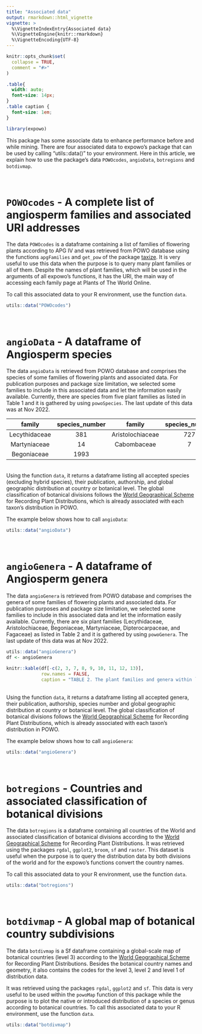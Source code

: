 ```yaml
---
title: "Associated data"
output: rmarkdown::html_vignette
vignette: >
  %\VignetteIndexEntry{Associated data}
  %\VignetteEngine{knitr::rmarkdown}
  %\VignetteEncoding{UTF-8}
---
```


```r
knitr::opts_chunk$set(
  collapse = TRUE,
  comment = "#>"
)
```

```css
.table{
  width: auto;
  font-size: 14px;
}
.table caption {
  font-size: 1em;
}
```

```r
library(expowo)
```

This package has some associate data to enhance performance before and while mining. There are four associated data to expowo's package that can be used by calling "utils::data()" to your environment. Here in this article, we explain how to use the package's data `POWOcodes`, `angioData`, `botregions` and `botdivmap`.\

\

# `POWOcodes` - A complete list of angiosperm families and associated URI addresses

The data `POWOcodes` is a dataframe containing a list of families of flowering plants according to APG IV and was retrieved from POWO database using the functions `apgFamilies` and `get_pow` of the package [taxize](https://docs.ropensci.org/taxize/index.html). It is very useful to use this data when the purpose is to query many plant families or all of them. Despite the names of plant families, which will be used in the arguments of all expowo's functions, it has the URI, the main way of accessing each family page at Plants of The World Online. 

To call this associated data to your R environment, use the function `data`.\

```r
utils::data("POWOcodes")
```

\

# `angioData` - A dataframe of Angiosperm species

The data `angioData` is retrieved from POWO database and comprises the species
of some families of flowering plants and associated data. For publication purposes and package size limitation, we selected some families to include in this associated data and let the information easily available. Currently, there are species from five plant 
families as listed in Table 1 and it is gathered by using `powoSpecies`. The 
last update of this data was at Nov 2022.\

| family | species_number | family | species_number |
|:---:|:---:|:---:|:---:|
| Lecythidaceae | 381 | Aristolochiaceae | 727 |
| Martyniaceae | 14 | Cabombaceae | 7 | 
| Begoniaceae | 1993 | | |

\
Using the function `data`, it returns a dataframe listing all 
accepted species (excluding hybrid species), their publication, 
authorship, and global geographic distribution at country or botanical level. The global classification of botanical divisions follows the [World Geographical Scheme](https://www.tdwg.org/standards/wgsrpd/) for Recording Plant Distributions, which is already associated with each taxon's distribution in POWO.\

The example below shows how to call `angioData`: \

```r
utils::data("angioData")
```
\

# `angioGenera` - A dataframe of Angiosperm genera

The data `angioGenera` is retrieved from POWO database and comprises the genera
of some families of flowering plants and associated data. For publication purposes and package size limitation, we selected some families to include in this associated 
data and let the information easily available. Currently, there are six plant families (Lecythidaceae, Aristolochiaceae, Begoniaceae, Martyniaceae, Dipterocarpaceae, and Fagaceae) as listed in Table 2 and it is gathered by using `powoGenera`. The last update of 
this data was at Nov 2022.\

```r
utils::data("angioGenera")
df <- angioGenera

knitr::kable(df[-c(2, 3, 7, 8, 9, 10, 11, 12, 13)],
             row.names = FALSE,
             caption = "TABLE 2. The plant families and genera within `angioGenera`.")
```

\
Using the function `data`, it returns a dataframe listing all 
accepted genera, their publication, authorship, species number and global 
geographic distribution at country or botanical level. The global classification
of botanical divisions follows the [World Geographical Scheme](https://www.tdwg.org/standards/wgsrpd/) for Recording Plant Distributions, 
which is already associated with each taxon's distribution in POWO.\

The example below shows how to call `angioGenera`: \

```r
utils::data("angioGenera")
```
\

# `botregions` - Countries and associated classification of botanical divisions

The data `botregions` is a dataframe containing all countries of the World and associated classification of botanical divisions according to the [World Geographical Scheme](https://www.tdwg.org/standards/wgsrpd/) for Recording Plant Distributions. It was retrieved using the packages `rgdal`, `ggplot2`, `broom`, `sf` and `raster`. 
This dataset is useful when the purpose is to query the distribution data by both
divisions of the world and for the expowo's functions convert the country names.

To call this associated data to your R environment, use the function `data`.\

```r
utils::data("botregions")
```

\

# `botdivmap` - A global map of botanical country subdivisions

The data `botdivmap` is a Sf dataframe containing a global-scale map of botanical countries (level 3) according to the [World Geographical Scheme](https://www.tdwg.org/standards/wgsrpd/) for Recording Plant Distributions. Besides the botanical country names and geometry, it also contains the codes for the level 3, level 2 and level 1 of distribution data.

It was retrieved using the packages `rgdal`, `ggplot2` and `sf`. This data is very useful to be used within the `powoMap` function of this package while the purpose is to plot the native or introduced distribution of a species or genus according to botanical countries. To call this associated data to your R environment, use the function `data`.\

```r
utils::data("botdivmap")
```
